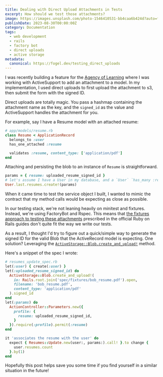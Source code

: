 ```yaml
---
title: Dealing with Direct Upload Attachments in Tests
excerpt: How should we test those attachments?
image: https://images.unsplash.com/photo-1546410531-bb4caa6b424d?auto=format&fit=crop&w=900&q=60
publishDate: 2023-08-30T00:00:00Z
category: Documentation
tags:
  - web development
  - rails
  - factory bot
  - direct uploads
  - active storage
metadata:
  canonical: https://fogel.dev/testing_direct_uploads
---
```


I was recently building a feature for the [Agency of Learning](https://agencyoflearning.com/) where I was working with ActiveSupport to add an attachment to a model. In my implementation, I used direct uploads to first upload the attachment to s3, then submit the form with the signed ID.

Direct uploads are totally magic. You pass a hashmap containing the attachment name as the key, and the `signed_id` as the value and ActiveSupport handles the attachment for you.

For example, say I have a Resume model with an attached resume:

```ruby
# app/models/resume.rb
class Resume < ApplicationRecord
  belongs_to :user
  has_one_attached :resume

  validates :resume, content_type: ['application/pdf']
end
```

Attaching and persisting the blob to an instance of `Resume` is straightforward.

```ruby
params = { resume: uploaded_resume_signed_id }
# let's assume I have a User in my database, and a `User` `has_many :resumes`
User.last.resumes.create!(params)
```

When it came time to test the service object I built, I wanted to mimic the contract that my method calls would be expecting as close as possible.

In our testing stack, we're not leaning heavily on minitest and fixtures. Instead, we're using FactoryBot and Rspec. This means that [the fixtures approach to testing these attachments](https://guides.rubyonrails.org/active_storage_overview.html#testing) prescribed in the official Ruby on Rails guides don't quite fit the way we write our tests.

As a result, I thought I'd try to figure out a quick/simple way to generate the signed ID for the valid Blob that the ActiveRecord model is expecting. One solution? Leveraging the [`ActiveStorage::Blob.create_and_upload!`](https://api.rubyonrails.org/v7.0.7.2/classes/ActiveStorage/Blob.html#method-c-create_and_upload-21) method.

Here's a snippet of the spec I wrote:

```ruby
# resumes_update_spec.rb
let(:user) { create(:user) }
let(:uploaded_resume_signed_id) do
  ActiveStorage::Blob.create_and_upload!(
    io: Rails.root.join('spec/fixtures/bob_resume.pdf').open,
    filename: 'bob_resume.pdf',
    content_type: 'application/pdf'
  ).signed_id
end
let(:params) do
  ActionController::Parameters.new({
    profile: {
      resume: uploaded_resume_signed_id,
    }
  }).require(:profile).permit(:resume)
end

it 'associates the resume with the user' do
  expect { Resumes::Update.new(user:, params:).call! }.to change {
    user.resumes.count
  }.by(1)
end
```

Hopefully this post helps save you some time if you find yourself in a similar situation in the future!

